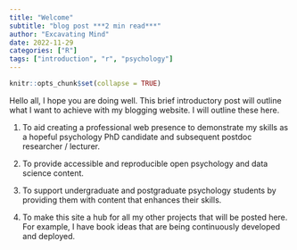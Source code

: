 ```yaml
---
title: "Welcome"
subtitle: "blog post ***2 min read***"
author: "Excavating Mind"
date: 2022-11-29
categories: ["R"]
tags: ["introduction", "r", "psychology"]
---
```


```r
knitr::opts_chunk$set(collapse = TRUE)
```


Hello all, I hope you are doing well. This brief introductory post will outline what I want to achieve with my blogging website. I will outline these here.

1. To aid creating a professional web presence to demonstrate my skills as a hopeful psychology PhD candidate and subsequent postdoc researcher / lecturer.

2. To provide accessible and reproducible open psychology and data science content.

3. To support undergraduate and postgraduate psychology students by providing them with content that enhances their skills.

4. To make this site a hub for all my other projects that will be posted here. For example, I have book ideas that are being continuously developed and deployed. 